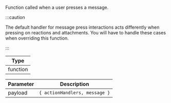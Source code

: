 Function called when a user presses a message.

:::caution

The default handler for message press interactions acts differently when pressing on reactions and attachments.
You will have to handle these cases when overriding this function.

:::

| Type     |
| -------- |
| function |

| Parameter | Description                   |
| --------- | ----------------------------- |
| payload   | `{ actionHandlers, message }` |
